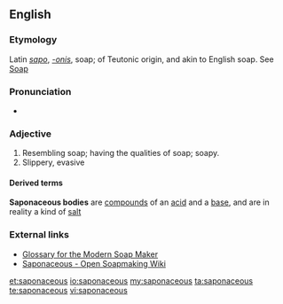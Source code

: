 ==English==

===Etymology===
Latin ''[[sapo]]'', ''[[-onis]]'', soap; of Teutonic origin, and akin to English soap. See [[Soap]]

===Pronunciation===
* {{rhymes|eɪʃəs}}

===Adjective===
{{en-adj}}

# Resembling soap; having the qualities of soap; soapy.
# Slippery, evasive

====Derived terms====
'''Saponaceous bodies''' are [[compound]]s of an [[acid]] and a [[base]], and are in reality a kind of [[salt]]

===External links===

* [http://www.ccnphawaii.com/glossary.htm Glossary for the Modern Soap Maker]
* [http://saponaceo.us Saponaceous - Open Soapmaking Wiki]

[[et:saponaceous]]
[[io:saponaceous]]
[[my:saponaceous]]
[[ta:saponaceous]]
[[te:saponaceous]]
[[vi:saponaceous]]